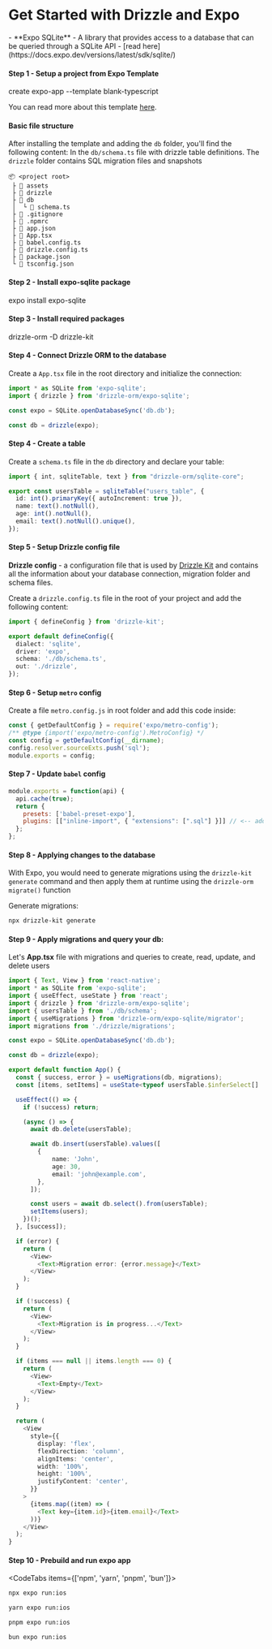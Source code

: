 
<Breadcrumbs/>

# Get Started with Drizzle and Expo

<Prerequisites>  
  - **Expo SQLite** - A library that provides access to a database that can be queried through a SQLite API - [read here](https://docs.expo.dev/versions/latest/sdk/sqlite/)
</Prerequisites>


#### Step 1 - Setup a project from Expo Template
<Npx>
create expo-app --template blank-typescript
</Npx>

You can read more about this template [here](https://docs.expo.dev/more/create-expo/#create-a-new-project).

#### Basic file structure

After installing the template and adding the `db` folder, you'll find the following content: In the `db/schema.ts` file with drizzle table definitions. The `drizzle` folder contains SQL migration files and snapshots

```plaintext
📦 <project root>
 ├ 📂 assets
 ├ 📂 drizzle
 ├ 📂 db
 │  └ 📜 schema.ts
 ├ 📜 .gitignore
 ├ 📜 .npmrc
 ├ 📜 app.json
 ├ 📜 App.tsx
 ├ 📜 babel.config.ts
 ├ 📜 drizzle.config.ts
 ├ 📜 package.json
 └ 📜 tsconfig.json
```

#### Step 2 - Install expo-sqlite package
<Npx>
expo install expo-sqlite
</Npx>

#### Step 3 - Install required packages
<Npm>
  drizzle-orm
  -D drizzle-kit
</Npm>

#### Step 4 - Connect Drizzle ORM to the database

Create a `App.tsx` file in the root directory and initialize the connection:

```ts
import * as SQLite from 'expo-sqlite';
import { drizzle } from 'drizzle-orm/expo-sqlite';

const expo = SQLite.openDatabaseSync('db.db');

const db = drizzle(expo);
```

#### Step 4 - Create a table

Create a `schema.ts` file in the `db` directory and declare your table:

```typescript copy filename="src/db/schema.ts"
import { int, sqliteTable, text } from "drizzle-orm/sqlite-core";

export const usersTable = sqliteTable("users_table", {
  id: int().primaryKey({ autoIncrement: true }),
  name: text().notNull(),
  age: int().notNull(),
  email: text().notNull().unique(),
});
```

#### Step 5 - Setup Drizzle config file

**Drizzle config** - a configuration file that is used by [Drizzle Kit](/docs/kit-overview) and contains all the information about your database connection, migration folder and schema files.

Create a `drizzle.config.ts` file in the root of your project and add the following content:

```ts
import { defineConfig } from 'drizzle-kit';

export default defineConfig({
  dialect: 'sqlite',
  driver: 'expo',
  schema: './db/schema.ts',
  out: './drizzle',
});
```

#### Step 6 - Setup `metro` config

Create a file `metro.config.js` in root folder and add this code inside:

```js copy filename="metro.config.js"
const { getDefaultConfig } = require('expo/metro-config');
/** @type {import('expo/metro-config').MetroConfig} */
const config = getDefaultConfig(__dirname);
config.resolver.sourceExts.push('sql');
module.exports = config;
```

#### Step 7 - Update `babel` config
```js copy filename="metro.config.js"
module.exports = function(api) {
  api.cache(true);
  return {
    presets: ['babel-preset-expo'],
    plugins: [["inline-import", { "extensions": [".sql"] }]] // <-- add this
  };
};
```

#### Step 8 - Applying changes to the database

With Expo, you would need to generate migrations using the `drizzle-kit generate` command and then apply them at runtime using the `drizzle-orm` `migrate()` function

Generate migrations:
```bash copy
npx drizzle-kit generate
```

#### Step 9 - Apply migrations and query your db:

Let's **App.tsx** file with migrations and queries to create, read, update, and delete users

```ts copy
import { Text, View } from 'react-native';
import * as SQLite from 'expo-sqlite';
import { useEffect, useState } from 'react';
import { drizzle } from 'drizzle-orm/expo-sqlite';
import { usersTable } from './db/schema';
import { useMigrations } from 'drizzle-orm/expo-sqlite/migrator';
import migrations from './drizzle/migrations';

const expo = SQLite.openDatabaseSync('db.db');

const db = drizzle(expo);

export default function App() {
  const { success, error } = useMigrations(db, migrations);
  const [items, setItems] = useState<typeof usersTable.$inferSelect[] | null>(null);

  useEffect(() => {
    if (!success) return;

    (async () => {
      await db.delete(usersTable);

      await db.insert(usersTable).values([
        {
            name: 'John',
            age: 30,
            email: 'john@example.com',
        },
      ]);

      const users = await db.select().from(usersTable);
      setItems(users);
    })();
  }, [success]);

  if (error) {
    return (
      <View>
        <Text>Migration error: {error.message}</Text>
      </View>
    );
  }

  if (!success) {
    return (
      <View>
        <Text>Migration is in progress...</Text>
      </View>
    );
  }

  if (items === null || items.length === 0) {
    return (
      <View>
        <Text>Empty</Text>
      </View>
    );
  }

  return (
    <View
      style={{
        display: 'flex',
        flexDirection: 'column',
        alignItems: 'center',
        width: '100%',
        height: '100%',
        justifyContent: 'center',
      }}
    >
      {items.map((item) => (
        <Text key={item.id}>{item.email}</Text>
      ))}
    </View>
  );
}
```

#### Step 10 - Prebuild and run expo app

<CodeTabs items={['npm', 'yarn', 'pnpm', 'bun']}>
```bash copy
npx expo run:ios
```
```bash copy
yarn expo run:ios
```
```bash copy
pnpm expo run:ios
```
```bash copy
bun expo run:ios
```
</CodeTabs>